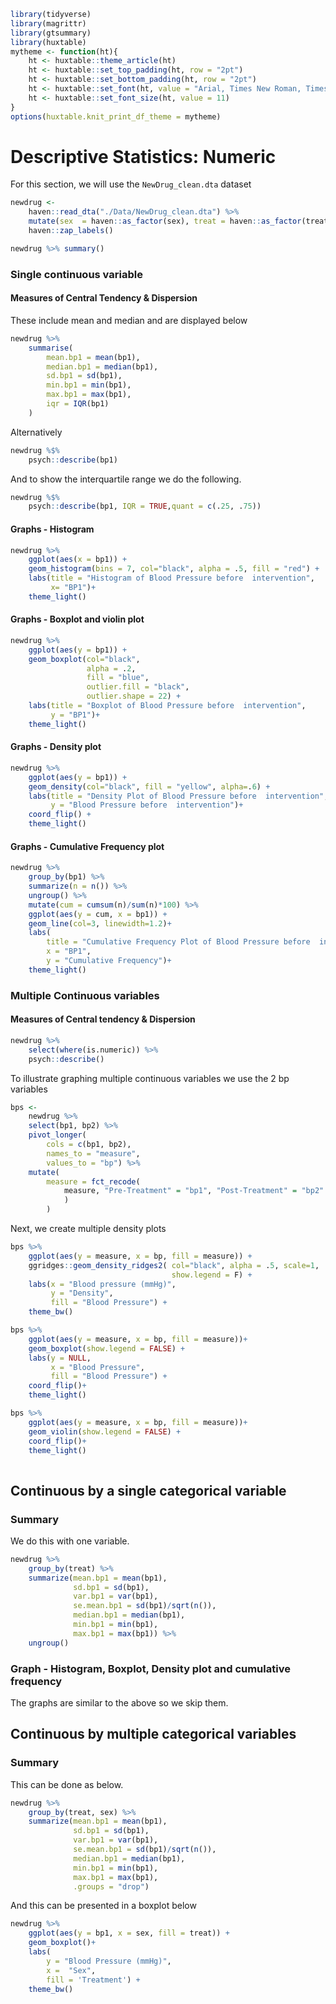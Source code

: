 ```r
library(tidyverse)
library(magrittr)
library(gtsummary)
library(huxtable)
mytheme <- function(ht){
    ht <- huxtable::theme_article(ht)
    ht <- huxtable::set_top_padding(ht, row = "2pt")
    ht <- huxtable::set_bottom_padding(ht, row = "2pt")
    ht <- huxtable::set_font(ht, value = "Arial, Times New Roman, Times, Serif")
    ht <- huxtable::set_font_size(ht, value = 11)
}
options(huxtable.knit_print_df_theme = mytheme)
```

# Descriptive Statistics: Numeric

For this section, we will use the `NewDrug_clean.dta` dataset

```r
newdrug <-  
    haven::read_dta("./Data/NewDrug_clean.dta") %>% 
    mutate(sex  = haven::as_factor(sex), treat = haven::as_factor(treat)) %>% 
    haven::zap_labels() 

newdrug %>% summary()
```


### Single continuous variable

#### Measures of Central Tendency & Dispersion

These include mean and median and are displayed below

```r
newdrug %>% 
    summarise(
        mean.bp1 = mean(bp1), 
        median.bp1 = median(bp1), 
        sd.bp1 = sd(bp1), 
        min.bp1 = min(bp1), 
        max.bp1 = max(bp1),
        iqr = IQR(bp1)
    ) 

```

Alternatively

```r
newdrug %$% 
    psych::describe(bp1)
```

And to show the interquartile range we do the following.

```r
newdrug %$% 
    psych::describe(bp1, IQR = TRUE,quant = c(.25, .75))
```

#### Graphs - Histogram 
```r
newdrug %>% 
    ggplot(aes(x = bp1)) + 
    geom_histogram(bins = 7, col="black", alpha = .5, fill = "red") +
    labs(title = "Histogram of Blood Pressure before  intervention",
         x= "BP1")+
    theme_light()
```

#### Graphs - Boxplot and violin plot 

```r
newdrug %>% 
    ggplot(aes(y = bp1)) + 
    geom_boxplot(col="black",  
                 alpha = .2, 
                 fill = "blue", 
                 outlier.fill = "black",
                 outlier.shape = 22) +
    labs(title = "Boxplot of Blood Pressure before  intervention",
         y = "BP1")+
    theme_light()
```

#### Graphs - Density plot
```r
newdrug %>% 
    ggplot(aes(y = bp1)) + 
    geom_density(col="black", fill = "yellow", alpha=.6) +
    labs(title = "Density Plot of Blood Pressure before  intervention",
         y = "Blood Pressure before  intervention")+
    coord_flip() +
    theme_light()
```

#### Graphs - Cumulative Frequency plot

```r
newdrug %>% 
    group_by(bp1) %>% 
    summarize(n = n()) %>% 
    ungroup() %>% 
    mutate(cum = cumsum(n)/sum(n)*100) %>% 
    ggplot(aes(y = cum, x = bp1)) +
    geom_line(col=3, linewidth=1.2)+
    labs(
        title = "Cumulative Frequency Plot of Blood Pressure before  intervention",
        x = "BP1",
        y = "Cumulative Frequency")+
    theme_light() 

```

### Multiple Continuous variables

#### Measures of Central tendency & Dispersion

```r
newdrug %>% 
    select(where(is.numeric)) %>% 
    psych::describe()
```

To illustrate graphing multiple continuous variables we use the 2 bp variables

```r
bps <- 
    newdrug %>%
    select(bp1, bp2) %>% 
    pivot_longer(
        cols = c(bp1, bp2),
        names_to = "measure", 
        values_to = "bp") %>% 
    mutate(
        measure = fct_recode(
            measure, "Pre-Treatment" = "bp1", "Post-Treatment" = "bp2"
            )
        )
```

Next, we create multiple density plots

```r
bps %>% 
    ggplot(aes(y = measure, x = bp, fill = measure)) +
    ggridges::geom_density_ridges2( col="black", alpha = .5, scale=1, 
                                    show.legend = F) +
    labs(x = "Blood pressure (mmHg)", 
         y = "Density", 
         fill = "Blood Pressure") +
    theme_bw()
```


```r
bps %>% 
    ggplot(aes(y = measure, x = bp, fill = measure))+
    geom_boxplot(show.legend = FALSE) +
    labs(y = NULL, 
         x = "Blood Pressure", 
         fill = "Blood Pressure") +
    coord_flip()+
    theme_light() 
```


```r
bps %>% 
    ggplot(aes(y = measure, x = bp, fill = measure))+
    geom_violin(show.legend = FALSE) +
    coord_flip()+
    theme_light() 
    
```

## Continuous by a single categorical variable
### Summary

We do this with one variable.
```r
newdrug %>% 
    group_by(treat) %>% 
    summarize(mean.bp1 = mean(bp1),
              sd.bp1 = sd(bp1),
              var.bp1 = var(bp1),
              se.mean.bp1 = sd(bp1)/sqrt(n()),
              median.bp1 = median(bp1),
              min.bp1 = min(bp1),
              max.bp1 = max(bp1)) %>% 
    ungroup()
```


### Graph - Histogram, Boxplot, Density plot and cumulative frequency
The graphs are similar to the above so we skip them. 

## Continuous by multiple categorical variables
### Summary
This can be done as below.

```r
newdrug %>% 
    group_by(treat, sex) %>% 
    summarize(mean.bp1 = mean(bp1),
              sd.bp1 = sd(bp1),
              var.bp1 = var(bp1),
              se.mean.bp1 = sd(bp1)/sqrt(n()),
              median.bp1 = median(bp1),
              min.bp1 = min(bp1),
              max.bp1 = max(bp1),
              .groups = "drop") 
```

And this can be presented in a boxplot below

```r
newdrug %>% 
    ggplot(aes(y = bp1, x = sex, fill = treat)) +
    geom_boxplot()+
    labs(
        y = "Blood Pressure (mmHg)",
        x =  "Sex",
        fill = 'Treatment') +
    theme_bw()
```


